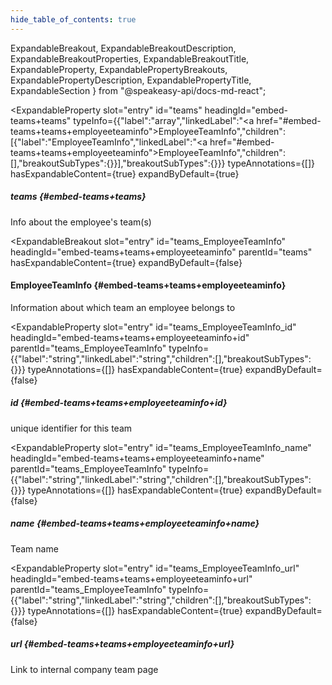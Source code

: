```yaml
---
hide_table_of_contents: true
---
```

  ExpandableBreakout,
  ExpandableBreakoutDescription,
  ExpandableBreakoutProperties,
  ExpandableBreakoutTitle,
  ExpandableProperty,
  ExpandablePropertyBreakouts,
  ExpandablePropertyDescription,
  ExpandablePropertyTitle,
  ExpandableSection
} from "@speakeasy-api/docs-md-react";

<ExpandableSection>

<ExpandableProperty
  slot="entry"
  id="teams"
  headingId="embed-teams+teams"
  typeInfo={{"label":"array","linkedLabel":"<a href=\"#embed-teams+teams+employeeteaminfo\">EmployeeTeamInfo</a>","children":[{"label":"EmployeeTeamInfo","linkedLabel":"<a href=\"#embed-teams+teams+employeeteaminfo\">EmployeeTeamInfo</a>","children":[],"breakoutSubTypes":{}}],"breakoutSubTypes":{}}}
  typeAnnotations={[]}
  hasExpandableContent={true}
  expandByDefault={true}
>

<ExpandablePropertyTitle slot="title">

##### teams \{#embed-teams+teams\}

</ExpandablePropertyTitle>

<ExpandablePropertyDescription slot="description">

Info about the employee's team(s)

</ExpandablePropertyDescription>

<ExpandablePropertyBreakouts slot="breakouts">

<ExpandableBreakout
  slot="entry"
  id="teams_EmployeeTeamInfo"
  headingId="embed-teams+teams+employeeteaminfo"
  parentId="teams"
  hasExpandableContent={true}
  expandByDefault={false}
>

<ExpandableBreakoutTitle slot="title">

#### EmployeeTeamInfo \{#embed-teams+teams+employeeteaminfo\}

</ExpandableBreakoutTitle>

<ExpandableBreakoutDescription slot="description">

Information about which team an employee belongs to

</ExpandableBreakoutDescription>

<ExpandableBreakoutProperties slot="properties">

<ExpandableProperty
  slot="entry"
  id="teams_EmployeeTeamInfo_id"
  headingId="embed-teams+teams+employeeteaminfo+id"
  parentId="teams_EmployeeTeamInfo"
  typeInfo={{"label":"string","linkedLabel":"string","children":[],"breakoutSubTypes":{}}}
  typeAnnotations={[]}
  hasExpandableContent={true}
  expandByDefault={false}
>

<ExpandablePropertyTitle slot="title">

##### id \{#embed-teams+teams+employeeteaminfo+id\}

</ExpandablePropertyTitle>

<ExpandablePropertyDescription slot="description">

unique identifier for this team

</ExpandablePropertyDescription>

</ExpandableProperty>

<ExpandableProperty
  slot="entry"
  id="teams_EmployeeTeamInfo_name"
  headingId="embed-teams+teams+employeeteaminfo+name"
  parentId="teams_EmployeeTeamInfo"
  typeInfo={{"label":"string","linkedLabel":"string","children":[],"breakoutSubTypes":{}}}
  typeAnnotations={[]}
  hasExpandableContent={true}
  expandByDefault={false}
>

<ExpandablePropertyTitle slot="title">

##### name \{#embed-teams+teams+employeeteaminfo+name\}

</ExpandablePropertyTitle>

<ExpandablePropertyDescription slot="description">

Team name

</ExpandablePropertyDescription>

</ExpandableProperty>

<ExpandableProperty
  slot="entry"
  id="teams_EmployeeTeamInfo_url"
  headingId="embed-teams+teams+employeeteaminfo+url"
  parentId="teams_EmployeeTeamInfo"
  typeInfo={{"label":"string","linkedLabel":"string","children":[],"breakoutSubTypes":{}}}
  typeAnnotations={[]}
  hasExpandableContent={true}
  expandByDefault={false}
>

<ExpandablePropertyTitle slot="title">

##### url \{#embed-teams+teams+employeeteaminfo+url\}

</ExpandablePropertyTitle>

<ExpandablePropertyDescription slot="description">

Link to internal company team page

</ExpandablePropertyDescription>

</ExpandableProperty>

</ExpandableBreakoutProperties>

</ExpandableBreakout>

</ExpandablePropertyBreakouts>

</ExpandableProperty>

</ExpandableSection>